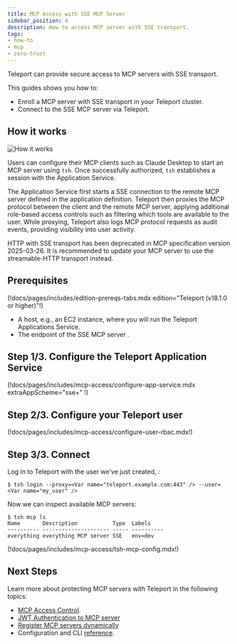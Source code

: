 ```yaml
---
title: MCP Access with SSE MCP Server
sidebar_position: 4
description: How to access MCP server with SSE transport.
tags:
- how-to
- mcp
- zero-trust
---
```


Teleport can provide secure access to MCP servers with SSE transport.

This guides shows you how to:

- Enroll a MCP server with SSE transport in your Teleport cluster.
- Connect to the SSE MCP server via Teleport.

## How it works

![How it works](../../../img/mcp-access/architecture-sse.svg)

Users can configure their MCP clients such as Claude Desktop to start an MCP
server using `tsh`. Once successfully authorized, `tsh` establishes a session
with the Application Service.

The Application Service first starts a SSE connection to the remote MCP server
defined in the application definition. Teleport then proxies the MCP protocol
between the client and the remote MCP server, applying additional role-based
access controls such as filtering which tools are available to the user. While
proxying, Teleport also logs MCP protocol requests as audit events, providing
visibility into user activity.

<Admonition type="warning">
HTTP with SSE transport has been deprecated in MCP specification version
2025-03-26. It is recommended to update your MCP server to use the
streamable-HTTP transport instead.
</Admonition>

## Prerequisites

(!docs/pages/includes/edition-prereqs-tabs.mdx edition="Teleport (v18.1.0 or higher)"!)
- A host, e.g., an EC2 instance, where you will run the Teleport Applications
  Service.
- The endpoint of the SSE MCP server <Var name="MCP endpoint" initial="http://my-sse-server/sse" />.

## Step 1/3. Configure the Teleport Application Service

(!docs/pages/includes/mcp-access/configure-app-service.mdx extraAppScheme="sse+" !)

## Step 2/3. Configure your Teleport user

(!docs/pages/includes/mcp-access/configure-user-rbac.mdx!)

## Step 3/3. Connect

Log in to Teleport with the user we've just created, <Var name="my_user" />:

```code
$ tsh login --proxy=<Var name="teleport.example.com:443" /> --user=<Var name="my_user" />
```

Now we can inspect available MCP servers:

```code
$ tsh mcp ls
Name       Description           Type  Labels
---------- --------------------- ----- ----------
everything everything MCP server SSE   env=dev
```

(!docs/pages/includes/mcp-access/tsh-mcp-config.mdx!)

## Next Steps

Learn more about protecting MCP servers with Teleport in the following topics:

- [MCP Access Control](./rbac.mdx).
- [JWT Authentication to MCP server](./jwt.mdx)
- [Register MCP servers dynamically](./dynamic-registration.mdx)
- Configuration and CLI [reference](../../reference/agent-services/mcp-access.mdx).
